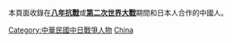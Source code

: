 本頁面收錄在'''[[八年抗戰|八年抗戰]]'''或'''[[第二次世界大戰|第二次世界大戰]]'''期間和日本人合作的中國人。

[[Category:中華民國中日戰爭人物|Category:中華民國中日戰爭人物]]
[[Category:與大日本帝國合作的各國人物|China]]